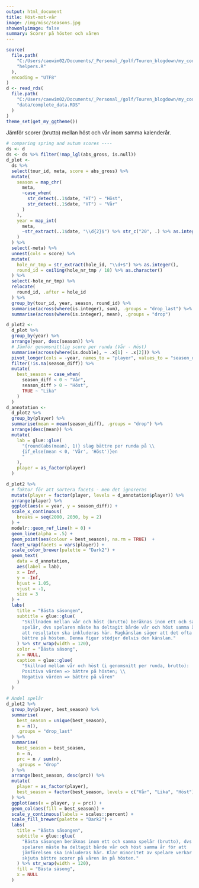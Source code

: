 ---
output: html_document  
title: Höst-mot-vår  
image: /img/misc/seasons.jpg  
showonlyimage: false  
summary: Scorer på hösten och våren
---
```{r setup, include=FALSE}
source(
  file.path(
    "C:/Users/caewim02/Documents/_Personal_/golf/Touren_blogdown/my_code",
    "helpers.R"
  ),
  encoding = "UTF8"
)
d <- read_rds(
  file.path(
    "C:/Users/caewim02/Documents/_Personal_/golf/Touren_blogdown/my_code",
    "data/complete_data.RDS"
  )  
)
theme_set(get_my_ggtheme())
```


Jämför scorer (brutto) mellan höst och vår inom samma kalenderår.

```{r, echo=FALSE, fig.height=8, out.width="100%"}
# comparing spring and autum scores ----
ds <- d
ds <- ds %>% filter(!map_lgl(abs_gross, is.null))
d_plot <-
  ds %>%
  select(tour_id, meta, score = abs_gross) %>%
  mutate(
    season = map_chr(
      meta,
      ~case_when(
        str_detect(..1$date, "HT") ~ "Höst",
        str_detect(..1$date, "VT") ~ "Vår"
      )
    ),
    year = map_int(
      meta,
      ~str_extract(..1$date, "\\d{2}$") %>% str_c("20", .) %>% as.integer()
    )
  ) %>%
  select(-meta) %>%
  unnest(cols = score) %>%
  mutate(
    hole_nr_tmp = str_extract(hole_id, "\\d+$") %>% as.integer(),
    round_id = ceiling(hole_nr_tmp / 18) %>% as.character()
  ) %>%
  select(-hole_nr_tmp) %>%
  relocate(
    round_id, .after = hole_id
  ) %>%
  group_by(tour_id, year, season, round_id) %>%
  summarise(across(where(is.integer), sum), .groups = "drop_last") %>%
  summarise(across(where(is.integer), mean), .groups = "drop")

d_plot2 <-
  d_plot %>%
  group_by(year) %>%
  arrange(year, desc(season)) %>%
  # Jämför genomsnittlig score per runda (Vår - Höst)
  summarise(across(where(is.double), ~ .x[1] - .x[2])) %>%
  pivot_longer(cols = -year, names_to = "player", values_to = "season_diff") %>%
  filter(!is.na(season_diff)) %>%
  mutate(
    best_season = case_when(
      season_diff < 0 ~ "Vår",
      season_diff > 0 ~ "Höst",
      TRUE ~ "Lika"
    )
  )
d_annotation <-
  d_plot2 %>%
  group_by(player) %>%
  summarise(mean = mean(season_diff), .groups = "drop") %>%
  arrange(desc(mean)) %>%
  mutate(
    lab = glue::glue(
      "{round(abs(mean), 1)} slag bättre per runda på \\
      {if_else(mean < 0, 'Vår', 'Höst')}en
      "
    ),
    player = as_factor(player)
  )

d_plot2 %>%
  # faktor för att sortera facets - men det ignoreras
  mutate(player = factor(player, levels = d_annotation$player)) %>%
  arrange(player) %>%
  ggplot(aes(x = year, y = season_diff)) +
  scale_x_continuous(
    breaks = seq(2000, 2030, by = 2)
  ) +
  modelr::geom_ref_line(h = 0) +
  geom_line(alpha = .5) +
  geom_point(aes(colour = best_season), na.rm = TRUE)  +
  facet_wrap(facets = vars(player)) +
  scale_color_brewer(palette = "Dark2") +
  geom_text(
    data = d_annotation,
    aes(label = lab),
    x = Inf,
    y = -Inf,
    hjust = 1.05,
    vjust = -1,
    size = 3
  ) +
  labs(
    title = "Bästa säsongen",
    subtitle = glue::glue(
      "Skillnaden mellan vår och höst (brutto) beräknas inom ett och samma
      spelår, dvs spelaren måste ha deltagit bårde vår och höst samma år för
      att resultaten ska inkluderas här. Magkänslan säger att det ofta går
      bättre på hösten. Denna figur stödjer delvis den känslan."
    ) %>% str_wrap(width = 120),
    color = "Bästa säsong",
    x = NULL,
    caption = glue::glue(
      "Skillnad mellan vår och höst (i genomsnitt per runda, brutto):
      Positiva värden => bättre på hösten; \\
      Negativa värden => bättre på våren"
    )
  )
```


```{r, echo=FALSE, fig.height=8, out.width="100%"}
# Andel spelår
d_plot2 %>%
  group_by(player, best_season) %>%
  summarise(
    best_season = unique(best_season),
    n = n(),
    .groups = "drop_last"
  ) %>%
  summarise(
    best_season = best_season,
    n = n,
    prc = n / sum(n),
    .groups = "drop"
  ) %>%
  arrange(best_season, desc(prc)) %>%
  mutate(
    player = as_factor(player),
    best_season = factor(best_season, levels = c("Vår", "Lika", "Höst"))
  ) %>%
  ggplot(aes(x = player, y = prc)) +
  geom_col(aes(fill = best_season)) +
  scale_y_continuous(labels = scales::percent) +
  scale_fill_brewer(palette = "Dark2") +
  labs(
    title = "Bästa säsongen",
    subtitle = glue::glue(
      "Bästa säsongen beräknas inom ett och samma spelår (brutto), dvs
      spelaren måste ha deltagit bårde vår och höst samma år för att
      jämförelsen ska inkluderas här. Klar minoritet av spelare verkar
      skjuta bättre scorer på våren än på hösten."
    ) %>% str_wrap(width = 120),
    fill = "Bästa säsong",
    x = NULL
  )

```


